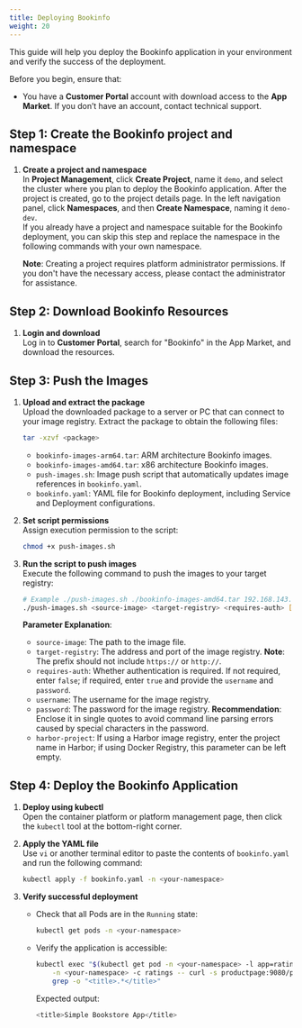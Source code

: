 ```yaml
---
title: Deploying Bookinfo
weight: 20
---
```


This guide will help you deploy the Bookinfo application in your environment and verify the success of the deployment.

Before you begin, ensure that:

- You have a **Customer Portal** account with download access to the **App Market**. If you don’t have an account, contact technical support.

## Step 1: Create the Bookinfo project and namespace

1. **Create a project and namespace**     
   In **Project Management**, click **Create Project**, name it `demo`, and select the cluster where you plan to deploy the Bookinfo application.
   After the project is created, go to the project details page. In the left navigation panel, click **Namespaces**, and then **Create Namespace**, naming it `demo-dev`.   
   If you already have a project and namespace suitable for the Bookinfo deployment, you can skip this step and replace the namespace in the following commands with your own namespace.

   **Note**: Creating a project requires platform administrator permissions. If you don't have the necessary access, please contact the administrator for assistance.

## Step 2: Download Bookinfo Resources

1. **Login and download**  
   Log in to **Customer Portal**, search for "Bookinfo" in the App Market, and download the resources.

## Step 3: Push the Images

1. **Upload and extract the package**  
   Upload the downloaded package to a server or PC that can connect to your image registry. Extract the package to obtain the following files:

   ```bash
   tar -xzvf <package>
   ```

   - `bookinfo-images-arm64.tar`: ARM architecture Bookinfo images.
   - `bookinfo-images-amd64.tar`: x86 architecture Bookinfo images.
   - `push-images.sh`: Image push script that automatically updates image references in `bookinfo.yaml`.
   - `bookinfo.yaml`: YAML file for Bookinfo deployment, including Service and Deployment configurations.

2. **Set script permissions**  
   Assign execution permission to the script:

   ```bash
   chmod +x push-images.sh
   ```

3. **Run the script to push images**  
   Execute the following command to push the images to your target registry:

   ```bash
   # Example ./push-images.sh ./bookinfo-images-amd64.tar 192.168.143.0:32767 true admin 'Aa123!@#' bookinfo-demo
   ./push-images.sh <source-image> <target-registry> <requires-auth> [username] [password] [harbor-project]
   ```

   **Parameter Explanation**:   
   - `source-image`: The path to the image file.
   - `target-registry`: The address and port of the image registry. **Note**: The prefix should not include `https://` or `http://`.
   - `requires-auth`: Whether authentication is required. If not required, enter `false`; if required, enter `true` and provide the `username` and `password`.
   - `username`: The username for the image registry.
   - `password`: The password for the image registry. **Recommendation**: Enclose it in single quotes to avoid command line parsing errors caused by special characters in the password.
   - `harbor-project`: If using a Harbor image registry, enter the project name in Harbor; if using Docker Registry, this parameter can be left empty.

## Step 4: Deploy the Bookinfo Application

1. **Deploy using kubectl**  
   Open the container platform or platform management page, then click the `kubectl` tool at the bottom-right corner.

2. **Apply the YAML file**  
   Use `vi` or another terminal editor to paste the contents of `bookinfo.yaml` and run the following command:

   ```bash
   kubectl apply -f bookinfo.yaml -n <your-namespace>
   ```

3. **Verify successful deployment**

   - Check that all Pods are in the `Running` state:

     ```bash
     kubectl get pods -n <your-namespace>
     ```

   - Verify the application is accessible:

     ```bash
     kubectl exec "$(kubectl get pod -n <your-namespace> -l app=ratings -o jsonpath='{.items[0].metadata.name}')" \
         -n <your-namespace> -c ratings -- curl -s productpage:9080/productpage | \
         grep -o "<title>.*</title>"
     ```
     Expected output:

     ```bash
     <title>Simple Bookstore App</title>
     ```
